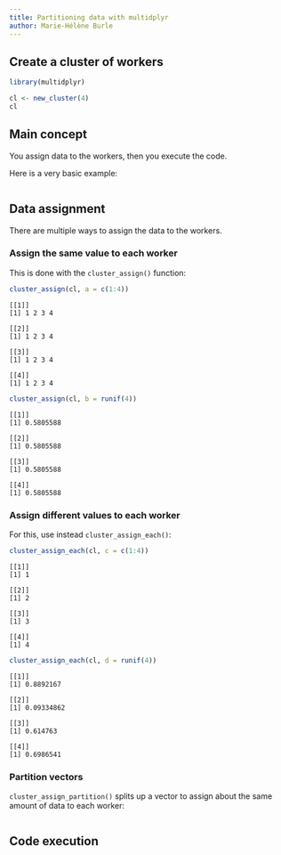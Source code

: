 ```yaml
---
title: Partitioning data with multidplyr
author: Marie-Hélène Burle
---
```


## Create a cluster of workers

```.r
library(multidplyr)
```

```.r
cl <- new_cluster(4)
cl
```

## Main concept

You assign data to the workers, then you execute the code.

:::{.example}

Here is a very basic example:

:::

```.r

```

## Data assignment

There are multiple ways to assign the data to the workers.

### Assign the same value to each worker

This is done with the `cluster_assign()` function:

```.r
cluster_assign(cl, a = c(1:4))
```

```
[[1]]
[1] 1 2 3 4

[[2]]
[1] 1 2 3 4

[[3]]
[1] 1 2 3 4

[[4]]
[1] 1 2 3 4
```

```.r
cluster_assign(cl, b = runif(4))
```

```
[[1]]
[1] 0.5805588

[[2]]
[1] 0.5805588

[[3]]
[1] 0.5805588

[[4]]
[1] 0.5805588
```

### Assign different values to each worker

For this, use instead `cluster_assign_each()`:

```.r
cluster_assign_each(cl, c = c(1:4))
```

```
[[1]]
[1] 1

[[2]]
[1] 2

[[3]]
[1] 3

[[4]]
[1] 4
```

```.r
cluster_assign_each(cl, d = runif(4))
```

```
[[1]]
[1] 0.8892167

[[2]]
[1] 0.09334862

[[3]]
[1] 0.614763

[[4]]
[1] 0.6986541
```

### Partition vectors

`cluster_assign_partition()` splits up a vector to assign about the same amount of data to each worker:

```.r

```

## Code execution


